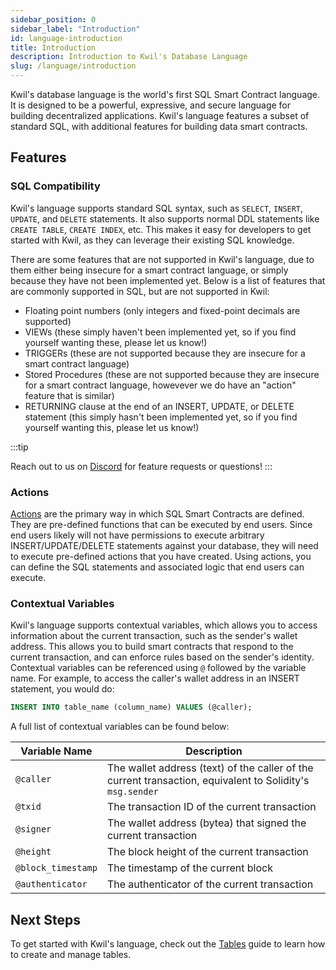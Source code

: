 ```yaml
---
sidebar_position: 0
sidebar_label: "Introduction"
id: language-introduction
title: Introduction
description: Introduction to Kwil's Database Language
slug: /language/introduction
---
```


Kwil's database language is the world's first SQL Smart Contract language. It is designed to be a powerful, expressive, and secure language
for building decentralized applications. Kwil's language features a subset of standard SQL, with additional features for building data smart contracts.

## Features

### SQL Compatibility

Kwil's language supports standard SQL syntax, such as `SELECT`, `INSERT`, `UPDATE`, and `DELETE` statements. It also supports normal DDL
statements like `CREATE TABLE`, `CREATE INDEX`, etc. This makes it easy for developers to get started with Kwil, as they can leverage their
existing SQL knowledge.

There are some features that are not supported in Kwil's language, due to them either being insecure for a smart contract language, or
simply because they have not been implemented yet. Below is a list of features that are commonly supported in SQL, but are not supported in Kwil:
- Floating point numbers (only integers and fixed-point decimals are supported)
- VIEWs (these simply haven't been implemented yet, so if you find yourself wanting these, please let us know!)
- TRIGGERs (these are not supported because they are insecure for a smart contract language)
- Stored Procedures (these are not supported because they are insecure for a smart contract language, howevever we do have an "action" feature that is similar)
- RETURNING clause at the end of an INSERT, UPDATE, or DELETE statement (this simply hasn't been implemented yet, so if you find yourself wanting this, please let us know!)

:::tip

Reach out to us on [Discord](<https://discord.com/invite/HzRPZ59Kay>) for feature requests or questions!
:::

### Actions

[Actions](/docs/language/actions) are the primary way in which SQL Smart Contracts are defined. They are pre-defined functions that can be executed by end users.
Since end users likely will not have permissions to execute arbitrary INSERT/UPDATE/DELETE statements against your database,
they will need to execute pre-defined actions that you have created. Using actions, you can define the SQL statements and associated
logic that end users can execute.

### Contextual Variables

Kwil's language supports contextual variables, which allows you to access information about the current transaction, such as the sender's wallet address.
This allows you to build smart contracts that respond to the current transaction, and can enforce rules based on the sender's identity. Contextual variables
can be referenced using `@` followed by the variable name. For example, to access the caller's wallet address in an INSERT statement, you would do:

```sql
INSERT INTO table_name (column_name) VALUES (@caller);
```

A full list of contextual variables can be found below:

| Variable Name | Description |
|---------------|-------------|
| `@caller` | The wallet address (text) of the caller of the current transaction, equivalent to Solidity's `msg.sender` |
| `@txid` | The transaction ID of the current transaction |
| `@signer` | The wallet address (bytea) that signed the current transaction |
| `@height` | The block height of the current transaction |
| `@block_timestamp` | The timestamp of the current block |
| `@authenticator` | The authenticator of the current transaction |

## Next Steps

To get started with Kwil's language, check out the [Tables](/docs/language/tables) guide to learn how to create and manage tables.